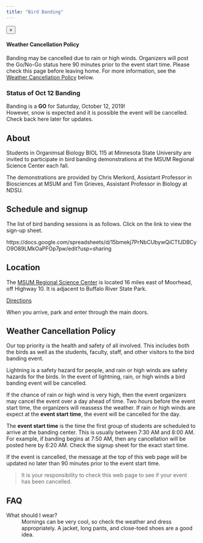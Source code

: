 ```yaml
---
title: "Bird Banding"
---
```


<div class="alert alert-dismissible alert-info">
  <button type="button" class="close" data-dismiss="alert">&times;</button>
  <h4 class="alert-heading">Weather Cancellation Policy</h4>
Banding may be cancelled due to rain or high winds. Organizers will post the Go/No-Go status here 90 minutes prior to the event start time. Please check this page before leaving home. For more information, see the <a href="#weather-cancellation-policy" class="alert-link">Weather Cancellation Policy</a> below.
</div>

<div class="panel panel-warning">
<div class="panel-heading">
  <h3 class="panel-title">Status of Oct 12 Banding</h3>
</div>
<div class="panel-body">
  Banding is a <strong>GO</strong> for Saturday, October 12, 2019!<br/>
  However, snow is expected and it is possible the event will be cancelled. Check back here later for updates.
</div>
</div>

## About

Students in Organimsal Biology BIOL 115 at Minnesota State University are invited to participate in bird banding demonstrations at the MSUM Regional Science Center each fall.

The demonstrations are provided by Chris Merkord, Assistant Professor in Biosciences at MSUM and Tim Grieves, Assistant Professor in Biology at NDSU.

## Schedule and signup

The list of bird banding sessions is as follows. Click on the link to view the sign-up sheet.

https://docs.google.com/spreadsheets/d/15bmekj7PrNbCUbywQiCTfJDBCyO9O89LMkOaPFOp7pw/edit?usp=sharing

## Location

The <a href="https://www.mnstate.edu/science-center/">MSUM Regional Science Center</a> is located 16 miles east of Moorhead, off Highway 10. It is adjacent to Buffalo River State Park.

<a class="btn btn-info btn-sm" href="https://www.google.com/maps/dir//46.8671306,-96.4535558/@46.8676844,-96.4561498,16z">Directions</a>

When you arrive, park and enter through the main doors.

## Weather Cancellation Policy

Our top priority is the health and safety of all involved. This includes both the birds as well as the students, faculty, staff, and other visitors to the bird banding event.

Lightning is a safety hazard for people, and rain or high winds are safety hazards for the birds. In the event of lightning, rain, or high winds a bird banding event will be cancelled.

If the chance of rain or high wind is very high, then the event organizers may cancel the event over a day ahead of time. Two hours before the event start time, the organizers will reassess the weather. If rain or high winds are expect at the **event start time**, the event will be cancelled for the day.

The **event start time** is the time the first group of students are scheduled to arrive at the banding center. This is usually between 7:30 AM and 8:00 AM. For example, if banding begins at 7:50 AM, then any cancellation will be posted here by 6:20 AM. Check the signup sheet for the exact start time.

If the event is cancelled, the message at the top of this web page will be updated no later than 90 minutes prior to the event start time. 

<blockquote class="blockquote text-center">
  <p class="mb-0 text-warning">It is your responsibility to check this web page to see if your event has been cancelled.</p>
</blockquote>



## FAQ

<dl class="row">
<dt class="col-sm-3">What should I wear?</dt>
<dd class="col-sm-9">Mornings can be very cool, so check the weather and dress appropriately. A jacket, long pants, and close-toed shoes are a good idea.</dd>
</dl>